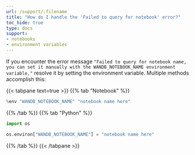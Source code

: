 ```yaml
---
url: /support/:filename
title: "How do I handle the 'Failed to query for notebook' error?"
toc_hide: true
type: docs
support:
- notebooks
- environment variables
---
```


If you encounter the error message `"Failed to query for notebook name, you can set it manually with the WANDB_NOTEBOOK_NAME environment variable,"` resolve it by setting the environment variable. Multiple methods accomplish this:

{{< tabpane text=true >}}
{{% tab "Notebook" %}}
```python
%env "WANDB_NOTEBOOK_NAME" "notebook name here"
```
{{% /tab %}}
{{% tab "Python" %}}
```python
import os

os.environ["WANDB_NOTEBOOK_NAME"] = "notebook name here"
```
{{% /tab %}}
{{< /tabpane >}}
